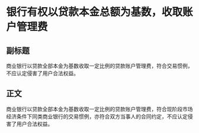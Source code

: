 # 银行有权以贷款本金总额为基数，收取账户管理费
## 副标题
商业银行以贷款全部本金为基数收取一定比例的贷款账户管理费，符合交易惯例，不应认定侵害了用户合法权益。
## 正文
商业银行以贷款全部本金为基数收取一定比例的贷款账户管理费，符合现阶段市场经济条件下同类商业银行的交易惯例，亦符合双方当事人的合同约定，不应认定侵害了用户合法权益。